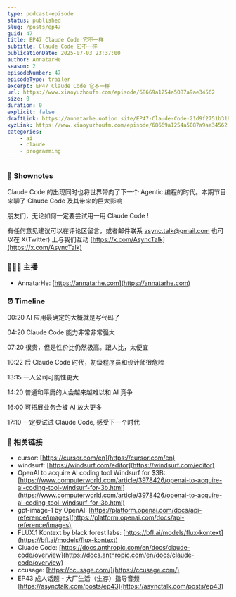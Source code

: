 ```yaml
---
type: podcast-episode
status: published
slug: /posts/ep47
guid: 47
title: EP47 Claude Code 它不一样
subtitle: Claude Code 它不一样
publicationDate: 2025-07-03 23:37:00
author: AnnatarHe
season: 2
episodeNumber: 47
episodeType: trailer
excerpt: EP47 Claude Code 它不一样
url: https://www.xiaoyuzhoufm.com/episode/68669a1254a5087a9ae34562
size: 0
duration: 0
explicit: false
draftLink: https://annatarhe.notion.site/EP47-Claude-Code-21d9f2751b31808fb6d8f19e1255374e?source=copy_link
xyzLink: https://www.xiaoyuzhoufm.com/episode/68669a1254a5087a9ae34562
categories:
    - ai
    - claude
    - programming
---
```

### 📕 Shownotes

Claude Code 的出现同时也将世界带向了下一个 Agentic 编程的时代。本期节目来聊了 Claude Code 及其带来的巨大影响

朋友们，无论如何一定要尝试用一用 Claude Code !

有任何意见建议可以在评论区留言，或者邮件联系 [async.talk@gmail.com](mailto:async.talk@gmail.com) 也可以在 X(Twitter) 上与我们互动 [https://x.com/AsyncTalk](https://x.com/AsyncTalk)

### 👨‍👨‍👦 主播

- AnnatarHe: [https://annatarhe.com](https://annatarhe.com)

### ⏰ Timeline

00:20 AI 应用最确定的大概就是写代码了

04:20 Claude Code 能力非常非常强大

07:20 很贵，但是性价比仍然极高。跟人比，太便宜

10:22 后 Claude Code 时代，初级程序员和设计师很危险

13:15 一人公司可能性更大

14:20 普通和平庸的人会越来越难以和 AI 竞争

16:00 可拓展业务会被 AI 放大更多

17:10 一定要试试 Claude Code, 感受下一个时代

### 🔗 相关链接

- cursor: [https://cursor.com/en](https://cursor.com/en)
- windsurf: [https://windsurf.com/editor](https://windsurf.com/editor)
- OpenAI to acquire AI coding tool Windsurf for $3B: [https://www.computerworld.com/article/3978426/openai-to-acquire-ai-coding-tool-windsurf-for-3b.html](https://www.computerworld.com/article/3978426/openai-to-acquire-ai-coding-tool-windsurf-for-3b.html)
- gpt-image-1 by OpenAI: [https://platform.openai.com/docs/api-reference/images](https://platform.openai.com/docs/api-reference/images)
- FLUX.1 Kontext by black forest labs: [https://bfl.ai/models/flux-kontext](https://bfl.ai/models/flux-kontext)
- Cluade Code: [https://docs.anthropic.com/en/docs/claude-code/overview](https://docs.anthropic.com/en/docs/claude-code/overview)
- ccusage: [https://ccusage.com/](https://ccusage.com/)
- EP43 成人话题 - 大厂生活（生存）指导音频 [https://asynctalk.com/posts/ep43](https://asynctalk.com/posts/ep43)